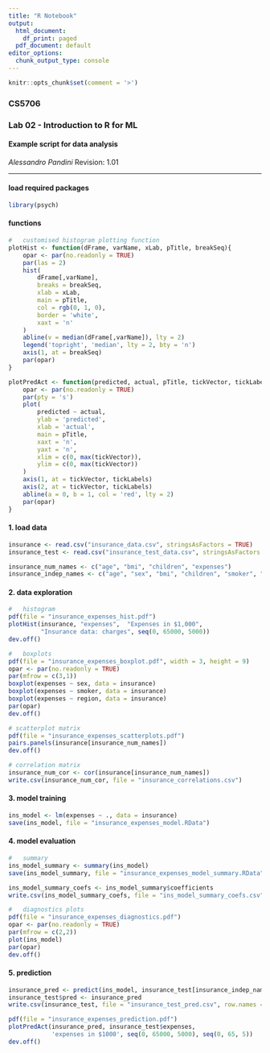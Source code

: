 ```yaml
---
title: "R Notebook"
output:
  html_document:
    df_print: paged
  pdf_document: default
editor_options:
  chunk_output_type: console
---
```


```r
knitr::opts_chunk$set(comment = '>')
```

### CS5706
### Lab 02 - Introduction to R for ML
#### Example script for data analysis
*Alessandro Pandini*
Revision: 1.01

***

#### load required packages
```r
library(psych)
```

#### functions
```r
#   customised histogram plotting function
plotHist <- function(dFrame, varName, xLab, pTitle, breakSeq){
    opar <- par(no.readonly = TRUE)
    par(las = 2)
    hist(
        dFrame[,varName],
        breaks = breakSeq,
        xlab = xLab,
        main = pTitle,
        col = rgb(0, 1, 0),
        border = 'white',
        xaxt = 'n'
    )
    abline(v = median(dFrame[,varName]), lty = 2)
    legend('topright', 'median', lty = 2, bty = 'n')
    axis(1, at = breakSeq)
    par(opar)
}

plotPredAct <- function(predicted, actual, pTitle, tickVector, tickLabels){
    opar <- par(no.readonly = TRUE)
    par(pty = 's')
    plot(
        predicted ~ actual,
        ylab = 'predicted',
        xlab = 'actual',
        main = pTitle,
        xaxt = 'n',
        yaxt = 'n',
        xlim = c(0, max(tickVector)),
        ylim = c(0, max(tickVector))
    )
    axis(1, at = tickVector, tickLabels)
    axis(2, at = tickVector, tickLabels)
    abline(a = 0, b = 1, col = 'red', lty = 2)
    par(opar)
}
```

#### 1. load data
```r
insurance <- read.csv("insurance_data.csv", stringsAsFactors = TRUE)
insurance_test <- read.csv("insurance_test_data.csv", stringsAsFactors = TRUE)

insurance_num_names <- c("age", "bmi", "children", "expenses")
insurance_indep_names <- c("age", "sex", "bmi", "children", "smoker", "region" )
```

#### 2. data exploration
```r
#   histogram
pdf(file = "insurance_expenses_hist.pdf")
plotHist(insurance, "expenses",  "Expenses in $1,000",
         "Insurance data: charges", seq(0, 65000, 5000))
dev.off()

#   boxplots
pdf(file = "insurance_expenses_boxplot.pdf", width = 3, height = 9)
opar <- par(no.readonly = TRUE)
par(mfrow = c(3,1))
boxplot(expenses ~ sex, data = insurance)
boxplot(expenses ~ smoker, data = insurance)
boxplot(expenses ~ region, data = insurance)
par(opar)
dev.off()

# scatterplot matrix
pdf(file = "insurance_expenses_scatterplots.pdf")
pairs.panels(insurance[insurance_num_names])
dev.off()

# correlation matrix
insurance_num_cor <- cor(insurance[insurance_num_names])
write.csv(insurance_num_cor, file = "insurance_correlations.csv")
```

#### 3. model training
```r
ins_model <- lm(expenses ~ ., data = insurance)
save(ins_model, file = "insurance_expenses_model.RData")
```

#### 4. model evaluation
```r
#   summary
ins_model_summary <- summary(ins_model)
save(ins_model_summary, file = "insurance_expenses_model_summary.RData")

ins_model_summary_coefs <- ins_model_summary$coefficients
write.csv(ins_model_summary_coefs, file = "ins_model_summary_coefs.csv")

#   diagnostics plots
pdf(file = "insurance_expenses_diagnostics.pdf")
opar <- par(no.readonly = TRUE)
par(mfrow = c(2,2))
plot(ins_model)
par(opar)
dev.off()
```

#### 5. prediction
```r
insurance_pred <- predict(ins_model, insurance_test[insurance_indep_names])
insurance_test$pred <- insurance_pred
write.csv(insurance_test, file = "insurance_test_pred.csv", row.names = F)

pdf(file = "insurance_expenses_prediction.pdf")
plotPredAct(insurance_pred, insurance_test$expenses,
            'expenses in $1000', seq(0, 65000, 5000), seq(0, 65, 5))
dev.off()
```
